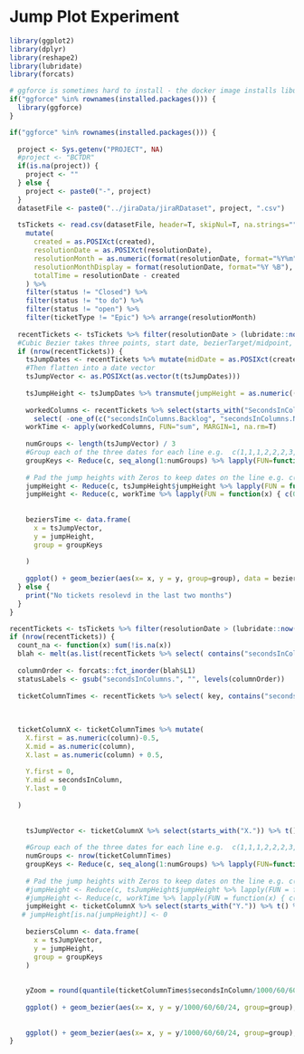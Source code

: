 # Jump Plot Experiment

```r

library(ggplot2)
library(dplyr)
library(reshape2)
library(lubridate)
library(forcats)

# ggforce is sometimes hard to install - the docker image installs libudunits2-dev
if("ggforce" %in% rownames(installed.packages())) {
  library(ggforce)
}
```

```r

if("ggforce" %in% rownames(installed.packages())) {
  
  project <- Sys.getenv("PROJECT", NA)
  #project <- "BCTDR"
  if(is.na(project)) {
    project <- ""
  } else { 
    project <- paste0("-", project)
  }
  datasetFile <- paste0("../jiraData/jiraRDataset", project, ".csv")
  
  tsTickets <- read.csv(datasetFile, header=T, skipNul=T, na.strings="") %>%
    mutate(
      created = as.POSIXct(created), 
      resolutionDate = as.POSIXct(resolutionDate),
      resolutionMonth = as.numeric(format(resolutionDate, format="%Y%m")),
      resolutionMonthDisplay = format(resolutionDate, format="%Y %B"),
      totalTime = resolutionDate - created
    ) %>% 
    filter(status != "Closed") %>% 
    filter(status != "to do") %>% 
    filter(status != "open") %>%
    filter(ticketType != "Epic") %>% arrange(resolutionMonth)
  
  recentTickets <- tsTickets %>% filter(resolutionDate > (lubridate::now() - lubridate::days(30*2)))
  #Cubic Bezier takes three points, start date, bezierTarget/midpoint, end date
  if (nrow(recentTickets)) {
    tsJumpDates <- recentTickets %>% mutate(midDate = as.POSIXct(created + floor((resolutionDate-created)/2))) %>% select(created, midDate, resolutionDate)
    #Then flatten into a date vector
    tsJumpVector <- as.POSIXct(as.vector(t(tsJumpDates)))
    
    tsJumpHeight <- tsJumpDates %>% transmute(jumpHeight = as.numeric((resolutionDate - created ) / 60 / 60))
    
    workedColumns <- recentTickets %>% select(starts_with("SecondsInColumn")) %>%
      select( -one_of(c("secondsInColumns.Backlog", "secondsInColumns.Next.Up", "secondsInColumns.New", "secondsInColumns.Done", "secondsInColumns.Closed", "secondsInColumns.Resolved", "secondsInColumns.Open", "secondsInColumns.Reopened")))
    workTime <- apply(workedColumns, FUN="sum", MARGIN=1, na.rm=T)
    
    numGroups <- length(tsJumpVector) / 3
    #Group each of the three dates for each line e.g.  c(1,1,1,2,2,2,3,3,3)
    groupKeys <- Reduce(c, seq_along(1:numGroups) %>% lapply(FUN=function(x) { rep(x, 3)}))
    
    # Pad the jump heights with Zeros to keep dates on the line e.g. c(0,1,0, 0,3,0, 0,2,0)
    jumpHeight <- Reduce(c, tsJumpHeight$jumpHeight %>% lapply(FUN = function(x) { c(0,x,0) }))
    jumpHeight <- Reduce(c, workTime %>% lapply(FUN = function(x) { c(0,x/1000/60/60,0) }))
    
    
    beziersTime <- data.frame(
      x = tsJumpVector,
      y = jumpHeight,
      group = groupKeys
    
    )
    
    ggplot() + geom_bezier(aes(x= x, y = y, group=group), data = beziersTime) + ylab("Worked Hours") + xlab("CreatedDate -> ResolvedDate") + ggtitle("Working Time for last 2 months") + scale_color_discrete()
  } else { 
    print("No tickets resolevd in the last two months")  
  }
}
```

```r
recentTickets <- tsTickets %>% filter(resolutionDate > (lubridate::now() - lubridate::days(30*2))) %>% select(-one_of("secondsInColumns.Open", "secondsInColumns.Reopened", "secondsInColumns.Resolved", "secondsInColumns.Closed"))
if (nrow(recentTickets)) {
  count_na <- function(x) sum(!is.na(x))
  blah <- melt(as.list(recentTickets %>% select( contains("secondsInColumns")) %>% apply(., 2,count_na)))
  
  columnOrder <- forcats::fct_inorder(blah$L1)
  statusLabels <- gsub("secondsInColumns.", "", levels(columnOrder))
  
  ticketColumnTimes <- recentTickets %>% select( key, contains("secondsInColumns")) %>% melt(id='key', variable.name="column", value.name="secondsInColumn")
  
  
  
  ticketColumnX <- ticketColumnTimes %>% mutate(
    X.first = as.numeric(column)-0.5,
    X.mid = as.numeric(column),
    X.last = as.numeric(column) + 0.5,
    
    Y.first = 0,
    Y.mid = secondsInColumn,
    Y.last = 0
    
  )
  
   
    tsJumpVector <- ticketColumnX %>% select(starts_with("X.")) %>% t() %>% as.vector()
    
    #Group each of the three dates for each line e.g.  c(1,1,1,2,2,2,3,3,3)
    numGroups <- nrow(ticketColumnTimes)
    groupKeys <- Reduce(c, seq_along(1:numGroups) %>% lapply(FUN=function(x) { rep(x, 3)}))
    
    # Pad the jump heights with Zeros to keep dates on the line e.g. c(0,1,0, 0,3,0, 0,2,0)
    #jumpHeight <- Reduce(c, tsJumpHeight$jumpHeight %>% lapply(FUN = function(x) { c(0,x,0) }))
    #jumpHeight <- Reduce(c, workTime %>% lapply(FUN = function(x) { c(0,x/1000/60/60,0) }))
    jumpHeight <- ticketColumnX %>% select(starts_with("Y.")) %>% t() %>% as.vector()
   # jumpHeight[is.na(jumpHeight)] <- 0
    
    beziersColumn <- data.frame(
      x = tsJumpVector,
      y = jumpHeight,
      group = groupKeys
    )
    
    
    yZoom = round(quantile(ticketColumnTimes$secondsInColumn/1000/60/60/24, 0.9, na.rm=T), digits=2)
    
    ggplot() + geom_bezier(aes(x= x, y = y/1000/60/60/24, group=group), alpha=0.3, data = beziersColumn) + scale_x_continuous(breaks=seq_along(columnOrder), labels=statusLabels) + theme(axis.text.x = element_text(angle=60, hjust=1)) + ylab("Days") + ggtitle("Time each ticket spends in each column", subtitle = "Last 2 months") + xlab("Column")
    
    
    ggplot() + geom_bezier(aes(x= x, y = y/1000/60/60/24, group=group), alpha=0.3, data = beziersColumn) + scale_x_continuous(breaks=seq_along(columnOrder), labels=statusLabels) + theme(axis.text.x = element_text(angle=60, hjust=1)) + ylab("Days") + ggtitle("Time each ticket spends in each column - Zoomed", subtitle = "Last 2 months") + coord_cartesian(ylim=c(0,yZoom)) + xlab("Column")
}
```
